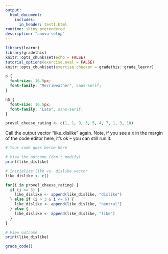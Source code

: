 ```yaml
---
output: 
  html_document:
    includes:
      in_header: test1.html
runtime: shiny_prerendered
description: "anova setup"
---
```


```r
library(learnr)
library(gradethis)
knitr::opts_chunk$set(echo = FALSE)
tutorial_options(exercise.eval = FALSE)
knitr::opts_chunk$set(exercise.checker = gradethis::grade_learnr)

```

```css
p {
  font-size: 16.5px;
  font-family: "Merriweather", sans-serif;
}

h5 {
  font-size: 16.5px;
  font-family: "Lato", sans-serif;
}

```

```r
provel_cheese_rating <- c(1, 1, 9, 3, 5, 4, 7, 1, 3, 10)

```

Call the output vector "like_dislike" again. Note, if you see a `X` in the margin of the code editor here, it's ok -- you can still run it. 

```r
# Your code goes below here

# View the outcome (don't modify)
print(like_dislike)
```


```r
# Initialize like vs. dislike vector
like_dislike <- c()

for(i in provel_cheese_rating) {
  if (i <= 3) {
    like_dislike <- append(like_dislike, "dislike")
  } else if (i > 3 & i <= 6) {
    like_dislike <- append(like_dislike, "neutral") 
  } else {
    like_dislike <- append(like_dislike, "like")
  }
} 

# View outcome 
print(like_dislike)
```

```r
grade_code()
```

<div data-iframe-height></div>